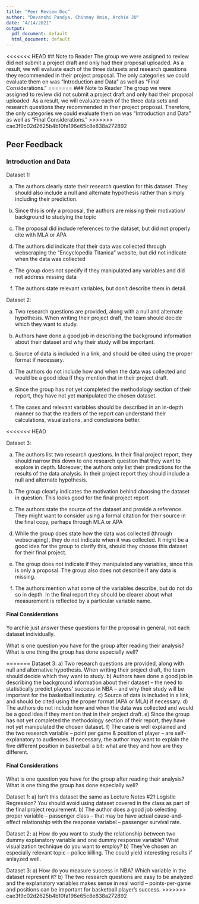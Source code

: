 ```yaml
---
title: "Peer Review Doc"
author: "Devanshi Pandya, Chinmay Amin, Archie JU"
date: "4/14/2021"
output:
  pdf_document: default
  html_document: default
---
```

<<<<<<< HEAD
## Note to Reader
The group we were assigned to review did not submit a project draft and only had their proposal uploaded. As a result, we will evaluate each of the three datasets and research questions they recommended in their project proposal. The only categories we could evaluate them on was "Introduction and Data" as well as "Final Considerations."
=======
### Note to Reader
The group we were assigned to review did not submit a project draft and only had their proposal uploaded. As a result, we will evaluate each of the three data sets and research questions they recommended in their project proposal. Therefore, the only categories we could evaluate them on was "Introduction and Data" as well as "Final Considerations."
>>>>>>> cae3f9c02d2625b4b10fa196e65c8e838a272892

## Peer Feedback 

### Introduction and Data


Dataset 1: 

a) The authors clearly state their research question for this dataset. They should also include a null and alternate hypothesis rather than simply including their prediction.

b) Since this is only a proposal, the authors are missing their motivation/ background to studying the topic

c) The proposal did include references to the dataset, but did not properly cite with MLA or APA 

d) The authors did indicate that their data was collected through webscraping the "Encyclopedia Titanica" website, but did not indicate when the data was collected

e) The group does not specify if they manipulated any variables and did not address missing data

f) The authors state relevant variables, but don't describe them in detail. 


Dataset 2: 

a) Two research questions are provided, along with a null and alternate hypothesis. When writing their project draft, the team should decide which they want to study.  

b) Authors have done a good job in describing the background information about their dataset and why their study will be important.

c) Source of data is included in a link, and should be cited using the proper format if necessary.

d) The authors do not include how and when the data was collected and would be a good idea if they mention that in their project draft.

e) Since the group has not yet completed the methodology section of their report, they have not yet manipulated the chosen dataset.

f) The cases and relevant variables should be described in an in-depth manner so that the readers of the report can understand their calculations, visualizations, and conclusions better.

<<<<<<< HEAD

Dataset 3: 

a) The authors list two research questions. In their final project report, they should narrow this down to one research question that they want to explore in depth. Moreover, the authors only list their predictions for the results of the data analysis. In their project report they should include a null and alternate hypothesis.

b) The group clearly indicates the motivation behind choosing the dataset in question. This looks good for the final project report

c) The authors state the source of the dataset and provide a reference. They might want to consider using a formal citation for their source in the final copy, perhaps through MLA or APA

d) While the group does state how the data was collected (through webscraping), they do not indicate when it was collected. It might be a good idea for the group to clarify this, should they choose this dataset for their final project.

e) The group does not indicate if they manipulated any variables, since this is only a proposal. The group also does not describe if any data is missing.

f) The authors mention what some of the variables describe, but do not do so in depth. In the final report they should be clearer about what measurement is reflected by a particular variable name. 

#### Final Considerations

Yo archie just answer these questions for the proposal in general, not each dataset individually. 

What is one question you have for the group after reading their analysis?
What is one thing the group has done especially well?



=======
Dataset 3:
a) Two research questions are provided, along with null and alternative hypothesis. When writing their project draft, the team should decide which they want to study. 
b) Authors have done a good job in describing the background information about their dataset -- the need to statistically predict players' success in NBA -- and why their study will be important for the basketball industry.
c) Source of data is included in a link, and should be cited using the proper format (APA or MLA) if necessary.
d) The authors do not include how and when the data was collected and would be a good idea if they mention that in their project draft.
e) Since the group has not yet completed the methodology section of their report, they have not yet manipulated the chosen dataset.
f) The case is well explained and the two research variable -- point per game & position of player -- are self-explanatory to audiences. If necessary, the author may want to explain the five different position in basketball a bit: what are they and how are they different.

#### Final Considerations
What is one question you have for the group after reading their analysis?
What is one thing the group has done especially well?

Dataset 1:
a) Isn't this dataset the same as Lecture Notes #21 Logistic Regression? You should avoid using dataset covered in the class as part of the final project requirement.
b) The author does a good job selecting proper variable -- passenger class -- that may be have actual cause-and-effect relationship with the response variabel -- passenger survival rate. 

Dataset 2:
a) How do you want to study the relationship between two dummy explanatory variable and one dummy response variable? What visualization technique do you want to employ?
b) They've chosen an especially relevant topic -- police killing. The could yield interesting results if anlayzed well.

Dataset 3:
a) How do you measure success in NBA? Which variable in the dataset represent it?
b) The two research questions are easy to be analyzed and the explanatory variables makes sense in real world -- points-per-game and positions can be important for basketball player's success.
>>>>>>> cae3f9c02d2625b4b10fa196e65c8e838a272892

